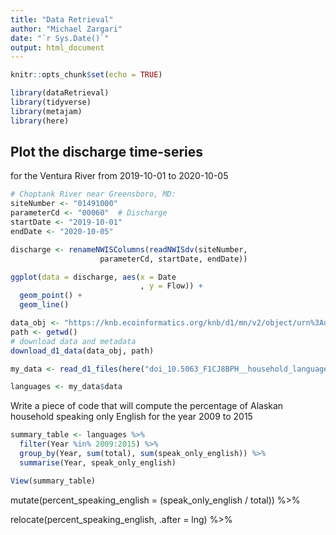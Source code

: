 ```yaml
---
title: "Data Retrieval"
author: "Michael Zargari"
date: "`r Sys.Date()`"
output: html_document
---
```


```r
knitr::opts_chunk$set(echo = TRUE)
```

```r
library(dataRetrieval)
library(tidyverse)
library(metajam)
library(here)
```

## Plot the discharge time-series

for the Ventura River from 2019-10-01 to 2020-10-05

```r
# Choptank River near Greensboro, MD:
siteNumber <- "01491000"
parameterCd <- "00060"  # Discharge
startDate <- "2019-10-01"  
endDate <- "2020-10-05" 

discharge <- renameNWISColumns(readNWISdv(siteNumber, 
                    parameterCd, startDate, endDate))

ggplot(data = discharge, aes(x = Date
                             , y = Flow)) +
  geom_point() +
  geom_line()
```

```r
data_obj <- "https://knb.ecoinformatics.org/knb/d1/mn/v2/object/urn%3Auuid%3A7fc6f6db-c5ea-426a-a743-1f2edafb43b8"
path <- getwd() 
# download data and metadata
download_d1_data(data_obj, path)
```

```r
my_data <- read_d1_files(here("doi_10.5063_F1CJ8BPH__household_language__csv"))

languages <- my_data$data
```

Write a piece of code that will compute the percentage of Alaskan household speaking only English for the year 2009 to 2015

```r
summary_table <- languages %>% 
  filter(Year %in% 2009:2015) %>% 
  group_by(Year, sum(total), sum(speak_only_english)) %>% 
  summarise(Year, speak_only_english)

View(summary_table)
```

mutate(percent_speaking_english = (speak_only_english / total)) %\>%

relocate(percent_speaking_english, .after = lng) %\>%
